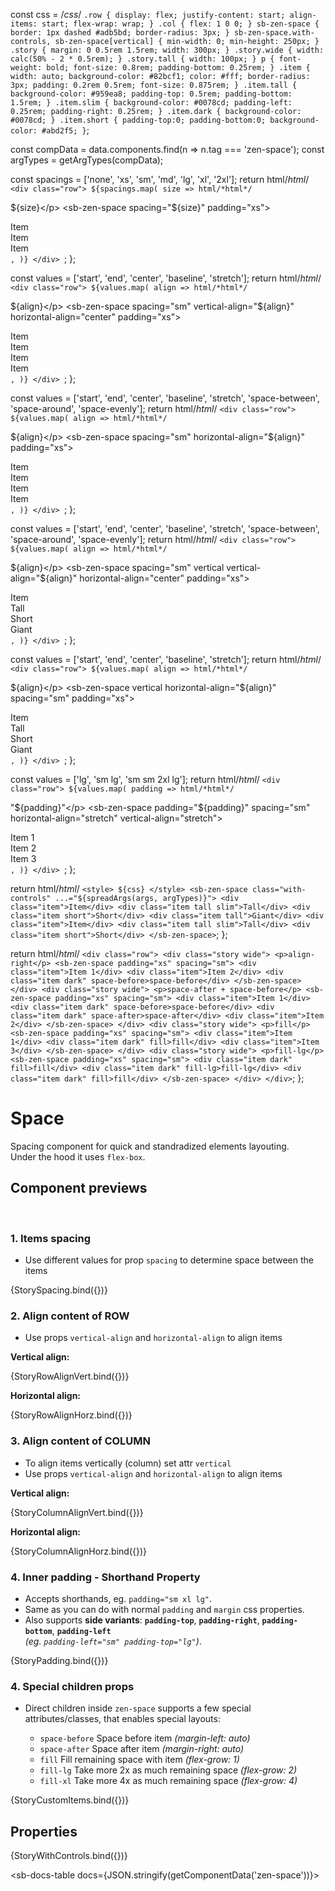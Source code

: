 const css = /*css*/ `
  .row {
    display: flex;
    justify-content: start;
    align-items: start;
    flex-wrap: wrap;
  }
  .col {
    flex: 1 0 0;
  }
  sb-zen-space {
    border: 1px dashed #adb5bd;
    border-radius: 3px;
  }
  sb-zen-space.with-controls,
  sb-zen-space[vertical] {
    min-width: 0;
    min-height: 250px;
  }
  .story {
    margin: 0 0.5rem 1.5rem;
    width: 300px;
  }
  .story.wide {
    width: calc(50% - 2 * 0.5rem);
  }
  .story.tall {
    width: 100px;
  }
  p {
    font-weight: bold;
    font-size: 0.8rem;
    padding-bottom: 0.25rem;
  }
  .item {
    width: auto;
    background-color: #82bcf1;
    color: #fff;
    border-radius: 3px;
    padding: 0.2rem 0.5rem;
    font-size: 0.875rem;
  }
  .item.tall {
    background-color: #959ea8;
    padding-top: 0.5rem;
    padding-bottom: 1.5rem;
  }
  .item.slim {
    background-color: #0078cd;
    padding-left: 0.25rem;
    padding-right: 0.25rem;
  }
  .item.dark {
    background-color: #0078cd;
  }
  .item.short {
    padding-top:0;
    padding-bottom:0;
    background-color: #abd2f5;
  }
`;

const compData = data.components.find(n => n.tag === 'zen-space');
const argTypes = getArgTypes(compData);

<Meta title="Containers/Space" component="zen-space" argTypes={argTypes} />

  const spacings = ['none', 'xs', 'sm', 'md', 'lg', 'xl', '2xl'];
  return html/*html*/ `
    <div class="row">
      ${spacings.map(
        size => html/*html*/ `
          <div class="story">
            <p>${size}</p>
            <sb-zen-space spacing="${size}" padding="xs">
              <div class="item">Item</div>
              <div class="item">Item</div>
              <div class="item">Item</div>
            </sb-zen-space>
          </div>
        `,
      )}
    </div>
  `;
};

  const values = ['start', 'end', 'center', 'baseline', 'stretch'];
  return html/*html*/ `
    <div class="row">
      ${values.map(
        align => html/*html*/ `
          <div class="story">
            <p>${align}</p>
            <sb-zen-space spacing="sm" vertical-align="${align}" horizontal-align="center" padding="xs">
              <div class="item">Item</div>
              <div class="item tall slim">Item</div>
              <div class="item short">Item</div>
              <div class="item tall">Item</div>
            </sb-zen-space>
          </div>
        `,
      )}
    </div>
  `;
};

  const values = ['start', 'end', 'center', 'baseline', 'stretch', 'space-between', 'space-around', 'space-evenly'];
  return html/*html*/ `
    <div class="row">
      ${values.map(
        align => html/*html*/ `
          <div class="story">
            <p>${align}</p>
            <sb-zen-space spacing="sm" horizontal-align="${align}" padding="xs">
              <div class="item">Item</div>
              <div class="item tall slim">Item</div>
              <div class="item short">Item</div>
              <div class="item tall">Item</div>
            </sb-zen-space>
          </div>
        `,
      )}
    </div>
  `;
};

  const values = ['start', 'end', 'center', 'baseline', 'stretch', 'space-between', 'space-around', 'space-evenly'];
  return html/*html*/ `
    <div class="row">
      ${values.map(
        align => html/*html*/ `
          <div class="story tall">
            <p class="info">${align}</p>
            <sb-zen-space spacing="sm" vertical vertical-align="${align}" horizontal-align="center" padding="xs">
              <div class="item">Item</div>
              <div class="item tall slim">Tall</div>
              <div class="item short">Short</div>
              <div class="item tall">Giant</div>
            </sb-zen-space>
          </div>
        `,
      )}
    </div>
  `;
};

  const values = ['start', 'end', 'center', 'baseline', 'stretch'];
  return html/*html*/ `
    <div class="row">
      ${values.map(
        align => html/*html*/ `
          <div class="story tall">
            <p>${align}</p>
            <sb-zen-space vertical horizontal-align="${align}" spacing="sm" padding="xs">
              <div class="item">Item</div>
              <div class="item tall slim">Tall</div>
              <div class="item short">Short</div>
              <div class="item tall">Giant</div>
            </sb-zen-space>
          </div>
        `,
      )}
    </div>
  `;
};

  const values = ['lg', 'sm lg', 'sm sm 2xl lg'];
  return html/*html*/ `
    <div class="row">
      ${values.map(
        padding => html/*html*/ `
          <div class="story">
            <p>"${padding}"</p>
            <sb-zen-space padding="${padding}" spacing="sm" horizontal-align="stretch" vertical-align="stretch">
              <div class="item">Item 1</div>
              <div class="item">Item 2</div>
              <div class="item">Item 3</div>
            </sb-zen-space>
          </div>
        `,
      )}
    </div>
  `;
};

  return html/*html*/ `
    <style>
      ${css}
    </style>
    <sb-zen-space class="with-controls" ...="${spreadArgs(args, argTypes)}">
      <div class="item">Item</div>
      <div class="item tall slim">Tall</div>
      <div class="item short">Short</div>
      <div class="item tall">Giant</div>
      <div class="item">Item</div>
      <div class="item tall slim">Tall</div>
      <div class="item short">Short</div>
    </sb-zen-space>
  `;
};

  return html/*html*/ `
    <div class="row">
      <div class="story wide">
        <p>align-right</p>
        <sb-zen-space padding="xs" spacing="sm">
          <div class="item">Item 1</div>
          <div class="item">Item 2</div>
          <div class="item dark" space-before>space-before</div>
        </sb-zen-space>
      </div>
      <div class="story wide">
        <p>space-after + space-before</p>
        <sb-zen-space padding="xs" spacing="sm">
          <div class="item">Item 1</div>
          <div class="item dark" space-before>space-before</div>
          <div class="item dark" space-after>space-after</div>
          <div class="item">Item 2</div>
        </sb-zen-space>
      </div>
      <div class="story wide">
        <p>fill</p>
        <sb-zen-space padding="xs" spacing="sm">
          <div class="item">Item 1</div>
          <div class="item dark" fill>fill</div>
          <div class="item">Item 3</div>
        </sb-zen-space>
      </div>
      <div class="story wide">
        <p>fill-lg</p>
        <sb-zen-space padding="xs" spacing="sm">
          <div class="item dark" fill>fill</div>
          <div class="item dark" fill-lg>fill-lg</div>
          <div class="item dark" fill>fill</div>
        </sb-zen-space>
      </div>
    </div>
  `;
};

# Space

Spacing component for quick and standradized elements layouting.<br/>
Under the hood it uses <code>flex-box</code>.

## Component previews

<br />

### 1. Items spacing

- Use different values for prop `spacing` to determine space between the items

<Canvas>
  <Story name="sizes">{StorySpacing.bind({})}</Story>
</Canvas>

### 2. Align content of ROW

- Use props `vertical-align` and `horizontal-align` to align items

**Vertical align:**

<Canvas>
  <Story name="alignsVert">{StoryRowAlignVert.bind({})}</Story>
</Canvas>

**Horizontal align:**

<Canvas>
  <Story name="alignsHorz">{StoryRowAlignHorz.bind({})}</Story>
</Canvas>

### 3. Align content of COLUMN

- To align items vertically (column) set attr `vertical`
- Use props `vertical-align` and `horizontal-align` to align items

**Vertical align:**

<Canvas>
  <Story name="alignsColumnVert">{StoryColumnAlignVert.bind({})}</Story>
</Canvas>

**Horizontal align:**

<Canvas>
  <Story name="alignsColumnHorz">{StoryColumnAlignHorz.bind({})}</Story>
</Canvas>

### 4. Inner padding - Shorthand Property

- Accepts shorthands, eg. `padding="sm xl lg"`.
- Same as you can do with normal `padding` and `margin` css properties.
- Also supports **side variants**: **`padding-top`**, **`padding-right`**, **`padding-bottom`**, **`padding-left`**<br/>_(eg. `padding-left="sm" padding-top="lg"`)_.

<Canvas>
  <Story name="paddings">{StoryPadding.bind({})}</Story>
</Canvas>

### 4. Special children props

- Direct children inside `zen-space` supports a few special attributes/classes, that enables special layouts:

  - `space-before` Space before item _(margin-left: auto)_
  - `space-after` Space after item _(margin-right: auto)_
  - `fill` Fill remaining space with item _(flex-grow: 1)_
  - `fill-lg` Take more 2x as much remaining space _(flex-grow: 2)_
  - `fill-xl` Take more 4x as much remaining space _(flex-grow: 4)_

<Canvas>
  <Story name="children">{StoryCustomItems.bind({})}</Story>
</Canvas>

## Properties

<Canvas>
  <Story
    name="default"
    args={{
      ...getDefaultArgs(argTypes),
    }}
  >
    {StoryWithControls.bind({})}
  </Story>
</Canvas>

<ArgsTable story="default" />

<sb-docs-table docs={JSON.stringify(getComponentData('zen-space'))}></sb-docs-table>
